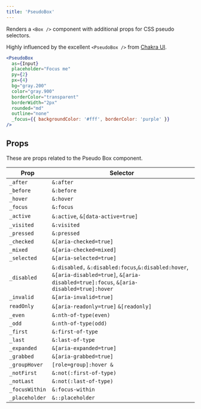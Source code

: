 ```yaml
---
title: 'PseudoBox'
---
```


Renders a `<Box />` component with additional props for CSS pseudo selectors.

Highly influenced by the excellent `<PseudoBox />` from [Chakra UI](https://chakra-ui.com/pseudobox).

```jsx live
<PseudoBox
  as={Input}
  placeholder="Focus me"
  py={2}
  px={4}
  bg="gray.200"
  color="gray.900"
  borderColor="transparent"
  borderWidth="2px"
  rounded="md"
  outline="none"
  _focus={{ backgroundColor: '#fff', borderColor: 'purple' }}
/>
```

## Props

These are props related to the Pseudo Box component.

| Prop           | Selector                                                                                                                                   |
| -------------- | ------------------------------------------------------------------------------------------------------------------------------------------ |
| `_after`       | `&:after`                                                                                                                                  |
| `_before`      | `&:before`                                                                                                                                 |
| `_hover`       | `&:hover`                                                                                                                                  |
| `_focus`       | `&:focus`                                                                                                                                  |
| `_active`      | `&:active`, `&[data-active=true]`                                                                                                          |
| `_visited`     | `&:visited`                                                                                                                                |
| `_pressed`     | `&:pressed`                                                                                                                                |
| `_checked`     | `&[aria-checked=true]`                                                                                                                     |
| `_mixed`       | `&[aria-checked=mixed]`                                                                                                                    |
| `_selected`    | `&[aria-selected=true]`                                                                                                                    |
| `_disabled`    | `&:disabled,` `&:disabled:focus`,`&:disabled:hover`, `&[aria-disabled=true]`, `&[aria-disabled=true]:focus`, `&[aria-disabled=true]:hover` |
| `_invalid`     | `&[aria-invalid=true]`                                                                                                                     |
| `readOnly`     | `&[aria-readonly=true]` `&[readonly]`                                                                                                      |
| `_even`        | `&:nth-of-type(even)`                                                                                                                      |
| `_odd`         | `&:nth-of-type(odd)`                                                                                                                       |
| `_first`       | `&:first-of-type`                                                                                                                          |
| `_last`        | `&:last-of-type`                                                                                                                           |
| `_expanded`    | `&[aria-expanded=true]`                                                                                                                    |
| `_grabbed`     | `&[aria-grabbed=true]`                                                                                                                     |
| `_groupHover`  | `[role=group]:hover &`                                                                                                                     |
| `_notFirst`    | `&:not(:first-of-type)`                                                                                                                    |
| `_notLast`     | `&:not(:last-of-type)`                                                                                                                     |
| `_focusWithin` | `&:focus-within`                                                                                                                           |
| `_placeholder` | `&::placeholder`                                                                                                                           |
